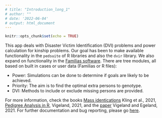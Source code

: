 ```yaml
---
# title: "Introduction_long_1"
# author: ""
# date: '2022-06-04'
# output: html_document
---
```


```r
knitr::opts_chunk$set(echo = TRUE)
```

This app deals with Disaster Victim Identification (DVI) problems and power 
calculation for kinship problems. Our goal has been to make  available functionality
in the `pedsuite` of R libraries and also the `dvir` library. We also expand on functionality 
in the [Familias software](https://www.familias.no).
There are tree modules, all based on built in cases or user data (Familias or R files):

* Power: Simulations can be done to determine if goals are likely to be achieved. 
* Priority: The aim is to find the optimal extra persons to genotype.  
* DVI: Methods to include or exclude missing persons are provided. 

For more information, check the books
[Mass identications](https://www.elsevier.com/books/mass-identifications/kling/978-0-12-818423-3) 
Kling et al., 2021, 
[Pedigree Analysis in R](https://www.elsevier.com/books/pedigree-analysis-in-r/vigeland/978-0-12-824430-2),
Vigeland, 2021, and the
[paper](https://www.nature.com/articles/s41598-021-93071-5)
Vigeland and Egeland, 2021. For further documentation and bug reporting, please go
[here](https://github.com/thoree/dviapp).
